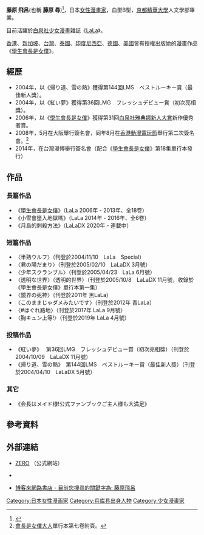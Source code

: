 {{expand|time=2010-05-04T15:10:51+00:00}}
{{noteTA
|1=zh-hk:會長是女僕大人;zh-tw:學生會長是女僕;}}
{{Infobox 漫畫家
|姓名 = 藤原 飛呂
|畫像 = 
|畫像尺寸 = 
|附註 = 
|本名 = 
|日語原文 = 藤原 ヒロ（ふじわら ひろ）
|羅馬字 = Fujiwara Hiro
|出生日期 = 12月23日
|出生地點 =[[兵庫縣|兵庫縣]]
|逝世日期 = 
|逝世地點 = 
|國籍 = {{JPN}}
|職業 = 
|活躍時期 = 2004年－
|類型 = [[少女漫畫|少女漫畫]]
|代表作 = [[學生會長是女僕|學生會長是女僕]]
|獎項 = 第31回[[白泉社雅典娜新人大賞|白泉社雅典娜新人大賞]]新作優秀者賞<br/>第36回LMG　初次亮相獎<br/>第144回LMS　最佳新人獎
|簽名 = Hiro Fujiwara's signature board 20190803.jpg
|官方網站 = http://zero.mods.jp/index.html
}}
'''藤原 飛呂'''(也稱 '''藤原 尋'''){{BD||12月23日|catIdx=Fujiwara Hiro}}<ref>{{cite web| language=| publisher=| title=ZERO-profile| url=http://zero.mods.jp/profile.html| author=| date=| accessdate=2008-07-11| deadurl=yes| archiveurl=https://web.archive.org/web/20081214061854/http://zero.mods.jp/profile.html| archivedate=2008-12-14}}</ref>，日本[[女性|女性]][[漫畫家|漫畫家]]，血型B型，[[京都精華大學|京都精華大學]]人文學部畢業。

目前活躍於[[白泉社|白泉社]][[少女漫畫|少女漫畫]]雜誌《[[LaLa|LaLa]]》。

[[香港|香港]]、[[新加坡|新加坡]]、[[台灣|台灣]]、[[泰國|泰國]]、[[印度尼西亞|印度尼西亞]]、[[德國|德國]]、[[美國|美國]]皆有授權出版她的[[漫畫|漫畫]]作品《[[學生會長是女僕|學生會長是女僕]]》。

==經歷==
*2004年，以《帰り道、雪の熱》獲得第144回LMS　ベストルーキー賞（最佳新人獎）。
*2004年，以《紅い夢》獲得第36回LMG　フレッシュデビュー賞（初次亮相獎）。
*2006年，以《[[學生會長是女僕|學生會長是女僕]]》獲得第31回[[白泉社雅典娜新人大賞|白泉社雅典娜新人大賞]]新作優秀者賞。
*2008年，5月在大阪舉行簽名會，同年8月在[[香港動漫電玩節|香港動漫電玩節]]舉行第二次簽名會。<ref>[[會長是女僕大人|會長是女僕大人]]單行本第七卷附頁。</ref>
*2014年，在台灣漫博舉行簽名會（配合《[[學生會長是女僕|學生會長是女僕]]》第18集單行本發行）

==作品==
===長篇作品===
*《[[學生會長是女僕|學生會長是女僕]]》（LaLa 2006年 - 2013年、全18卷）
*《小雪會墮入地獄嗎》（LaLa 2014年 - 2016年、全6卷）
*《月島的刺殺方法》（LaLaDX 2020年 - 連載中）

===短篇作品===
*〈半熟ウルフ〉（刊登於2004/11/10　LaLa　Special）
*〈君の陽だまり〉（刊登於2005/02/10　LaLaDX 3月號）
*〈少年スクランブル〉（刊登於2005/04/23　LaLa 6月號）
*〈透明な世界〉（透明的世界）（刊登於2005/10/8　LaLaDX 11月號，收錄於《學生會長是女僕》單行本第一集）
*〈鏡界の死神〉（刊登於2011年 黑LaLa）
*〈このままじゃダメみたいです〉（刊登於2012年 青LaLa）
*〈#はぐれ路地〉（刊登於2017年 LaLa 9月號）
*〈胸キュン上等!〉（刊登於2019年 LaLa 4月號）

===投稿作品===
*《紅い夢》　 第36回LMG　フレッシュデビュー賞（初次亮相獎）（刊登於2004/10/09　LaLaDX 11月號）
*《帰り道、雪の熱》　第144回LMS　ベストルーキー賞（最佳新人獎）（刊登於2004/04/10　LaLaDX 5月號）

===其它===
* 《会長はメイド様!公式ファンブックご主人様も大満足》

==參考資料==
<div class="references-small">
<references />
</div>

==外部連結==
* {{ja}}[http://zero.mods.jp/index.html ZERO] {{Wayback|url=http://zero.mods.jp/index.html |date=20080108042943 }}（公式網站）
* {{ja}}[http://www.amazon.co.jp/exec/obidos/search-handle-url?%5Fencoding=UTF8&search-type=ss&index=books-jp&field-author=%E8%97%A4%E5%8E%9F%20%E3%83%92%E3%83%AD  {{lang|ja|Amazon.co.jp: 藤原 ヒロ: 本}}]
* [http://search.books.com.tw/exep/prod_search_author.php?cat=all&key=%C3%C3%AD%EC%AD%B8%A7f 博客來網路書店 - 目前您搜尋的關鍵字為: 藤原飛呂]

{{DEFAULTSORT:Fujiwara Hiro}}
[[Category:日本女性漫画家|Category:日本女性漫画家]]
[[Category:兵库县出身人物|Category:兵库县出身人物]]
[[Category:少女漫畫家|Category:少女漫畫家]]